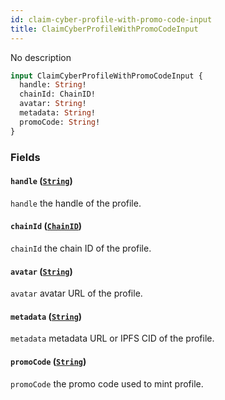```yaml
---
id: claim-cyber-profile-with-promo-code-input
title: ClaimCyberProfileWithPromoCodeInput
---
```



No description

```graphql
input ClaimCyberProfileWithPromoCodeInput {
  handle: String!
  chainId: ChainID!
  avatar: String!
  metadata: String!
  promoCode: String!
}
```


### Fields

#### `handle` ([`String`](/cyberconnect/reference/scalars/string))

`handle` the handle of the profile.


#### `chainId` ([`ChainID`](/cyberconnect/reference/scalars/chain-id))

`chainId` the chain ID of the profile.


#### `avatar` ([`String`](/cyberconnect/reference/scalars/string))

`avatar` avatar URL of the profile.


#### `metadata` ([`String`](/cyberconnect/reference/scalars/string))

`metadata` metadata URL or IPFS CID of the profile.


#### `promoCode` ([`String`](/cyberconnect/reference/scalars/string))

`promoCode` the promo code used to mint profile.




